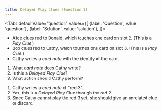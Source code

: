 ```yaml
---
title: Delayed Play Clues (Question 1)
---
```



<BeginnersGuideProgress id="delayed-play-clues-question-1" />

<Tabs
  defaultValue="question"
  values={[
    {label: 'Question', value: 'question'},
    {label: 'Solution', value: 'solution'},
  ]}>
<TabItem value="question">

- Alice clues red to Donald, which touches one card on slot 2. (This is a _Play Clue_.)
- Bob clues red to Cathy, which touches one card on slot 3. (This is a _Play Clue_.)
- Cathy writes a _card note_ with the identity of the card.

1. What _card note_ does Cathy write?
1. Is this a _Delayed Play Clue_?
1. What action should Cathy perform?

</TabItem>
<TabItem value="solution">

1. Cathy writes a _card note_ of "red 3".
1. Yes, this is a _Delayed Play Clue_ through the red 2.
1. Since Cathy cannot play the red 3 yet, she should give an unrelated clue or discard.

</TabItem>
</Tabs>

<DelayedPlayCluesQuestion1 />
